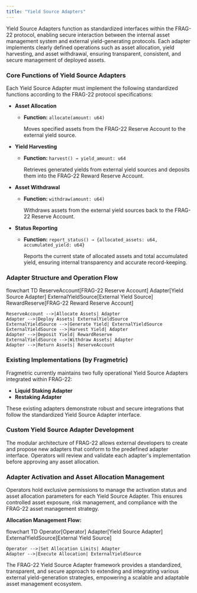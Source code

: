 ```yaml
---
title: "Yield Source Adapters"
---
```


Yield Source Adapters function as standardized interfaces within the FRAG-22 protocol, enabling secure interaction between the internal asset management system and external yield-generating protocols. Each adapter implements clearly defined operations such as asset allocation, yield harvesting, and asset withdrawal, ensuring transparent, consistent, and secure management of deployed assets.

### **Core Functions of Yield Source Adapters**

Each Yield Source Adapter must implement the following standardized functions according to the FRAG-22 protocol specifications:

- **Asset Allocation**
  - **Function:** `allocate(amount: u64)`

    Moves specified assets from the FRAG-22 Reserve Account to the external yield source.
- **Yield Harvesting**
  - **Function:** `harvest() → yield_amount: u64`

    Retrieves generated yields from external yield sources and deposits them into the FRAG-22 Reward Reserve Account.
- **Asset Withdrawal**
  - **Function:** `withdraw(amount: u64)`

    Withdraws assets from the external yield sources back to the FRAG-22 Reserve Account.
- **Status Reporting**
  - **Function:** `report_status() → {allocated_assets: u64, accumulated_yield: u64}`

    Reports the current state of allocated assets and total accumulated yield, ensuring internal transparency and accurate record-keeping.

### **Adapter Structure and Operation Flow**

<Mermaid>
flowchart TD
    ReserveAccount[FRAG-22 Reserve Account]
    Adapter[Yield Source Adapter]
    ExternalYieldSource[External Yield Source]
    RewardReserve[FRAG-22 Reward Reserve Account]

    ReserveAccount -->|Allocate Assets| Adapter
    Adapter -->|Deploy Assets| ExternalYieldSource
    ExternalYieldSource -->|Generate Yield| ExternalYieldSource
    ExternalYieldSource -->|Harvest Yield| Adapter
    Adapter -->|Deposit Yield| RewardReserve
    ExternalYieldSource -->|Withdraw Assets| Adapter
    Adapter -->|Return Assets| ReserveAccount
</Mermaid>

### **Existing Implementations (by Fragmetric)**

Fragmetric currently maintains two fully operational Yield Source Adapters integrated within FRAG-22:

- **Liquid Staking Adapter**
- **Restaking Adapter**

These existing adapters demonstrate robust and secure integrations that follow the standardized Yield Source Adapter interface.

### **Custom Yield Source Adapter Development**

The modular architecture of FRAG-22 allows external developers to create and propose new adapters that conform to the predefined adapter interface. Operators will review and validate each adapter's implementation before approving any asset allocation.

### **Adapter Activation and Asset Allocation Management**

Operators hold exclusive permissions to manage the activation status and asset allocation parameters for each Yield Source Adapter. This ensures controlled asset exposure, risk management, and compliance with the FRAG-22 asset management strategy.

**Allocation Management Flow:**

<Mermaid>
flowchart TD
    Operator[Operator]
    Adapter[Yield Source Adapter]
    ExternalYieldSource[External Yield Source]

    Operator -->|Set Allocation Limits| Adapter
    Adapter -->|Execute Allocation| ExternalYieldSource
</Mermaid>

The FRAG-22 Yield Source Adapter framework provides a standardized, transparent, and secure approach to extending and integrating various external yield-generation strategies, empowering a scalable and adaptable asset management ecosystem.